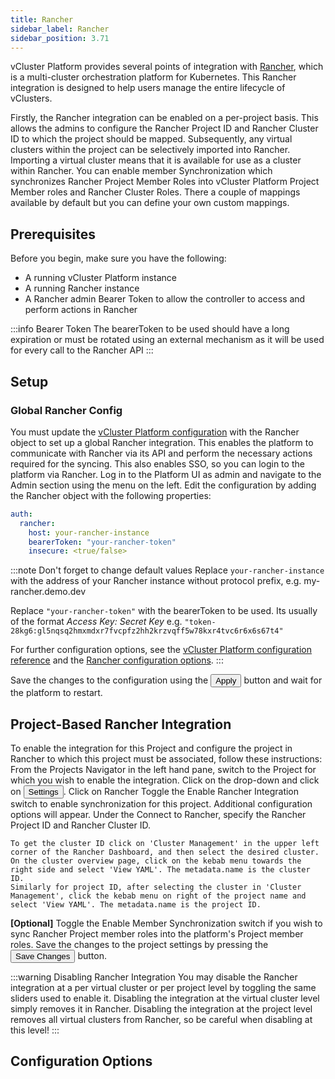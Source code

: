 ```yaml
---
title: Rancher
sidebar_label: Rancher
sidebar_position: 3.71
---
```




vCluster Platform provides several points of integration with [Rancher](https://www.rancher.com/), which is a multi-cluster orchestration platform for Kubernetes.
This Rancher integration is designed to help users manage the entire lifecycle of vClusters.

Firstly, the Rancher integration can be enabled on a per-project basis. This allows the admins to configure the Rancher Project ID and Rancher Cluster ID to which the project should be mapped. Subsequently, any virtual clusters within the project can be selectively imported into Rancher. Importing a virtual cluster means that it is available for use as a cluster within Rancher.
You can enable member Synchronization which synchronizes Rancher Project Member Roles into vCluster Platform Project Member roles and Rancher Cluster Roles. There a couple of mappings available by default but you can define your own custom mappings.

## Prerequisites

Before you begin, make sure you have the following:

- A running vCluster Platform instance
- A running Rancher instance
- A Rancher admin Bearer Token to allow the controller to access and perform actions in Rancher

:::info Bearer Token
The bearerToken to be used should have a long expiration or must be rotated using an external mechanism as it will be used for every call to the Rancher API
:::

## Setup

### Global Rancher Config

You must update the [vCluster Platform configuration](/platform/api/resources/config) with the Rancher object to set up a global Rancher integration. This enables the platform to communicate with Rancher via its API and perform the necessary actions required for the syncing.
This also enables SSO, so you can login to the platform via Rancher.
<Flow id="rancher-global-setup">
  <Step>
    Log in to the Platform UI as admin and navigate to the <NavStep>Admin</NavStep> section using the menu on the left.
  </Step>
  <Step>
    Edit the configuration by adding the Rancher object with the following
    properties:

```yaml
auth:
  rancher:
    host: your-rancher-instance
    bearerToken: "your-rancher-token"
    insecure: <true/false>
```


:::note Don't forget to change default values
Replace `your-rancher-instance` with the address of your Rancher instance without protocol prefix, e.g. my-rancher.demo.dev

Replace `"your-rancher-token"` with the bearerToken to be used. Its usually of the format *Access Key: Secret Key*  e.g. `"token-28kg6:gl5nqsq2hmxmdxr7fvcpfz2hh2krzvqff5w78kxr4tvc6r6x6s67t4"`

For further configuration options, see the [vCluster Platform configuration reference](../../api/resources/config) and the [Rancher configuration options](#configuration-options).
:::

  </Step>
  <Step>Save the changes to the configuration using the <Button>Apply</Button> button and wait for the platform to restart.</Step>
</Flow>


## Project-Based Rancher Integration

To enable the integration for this Project and configure the project in Rancher to which this project must be associated, follow these instructions:
<Flow id="rancher-project-setup">
  <Step>
    From the Projects Navigator in the left hand pane, switch to the Project for which you wish to enable the integration. Click on the drop-down and click on <Button>Settings</Button>.
  </Step>
  <Step>
    Click on <NavStep>Rancher</NavStep>
  </Step>
  <Step>
    Toggle the <Label>Enable Rancher Integration</Label> switch to enable synchronization for this project. Additional
    configuration options will appear.
  </Step>
  <Step>
    Under the <Label>Connect to Rancher</Label>, specify the Rancher Project ID and Rancher Cluster ID.

    To get the cluster ID click on 'Cluster Management' in the upper left corner of the Rancher Dashboard, and then select the desired cluster. On the cluster overview page, click on the kebab menu towards the right side and select 'View YAML'. The metadata.name is the cluster ID.
    Similarly for project ID, after selecting the cluster in 'Cluster Management', click the kebab menu on right of the project name and select 'View YAML'. The metadata.name is the project ID.
  </Step>
  <Step>
    <b>[Optional]</b> Toggle the <Label>Enable Member Synchronization</Label> switch if you wish to sync Rancher Project member roles into the platform's Project member roles.
  </Step>
  <Step>
    Save the changes to the project settings by pressing the <Button>Save Changes</Button> button.
  </Step>
</Flow>

:::warning Disabling Rancher Integration
You may disable the Rancher integration at a per virtual cluster or per project level by toggling the same sliders
used to enable it. Disabling the integration at the virtual cluster level simply removes it in Rancher.
Disabling the integration at the project level removes all virtual clusters from Rancher, so be careful
when disabling at this level!
:::


## Configuration Options

<PartialRancher />
